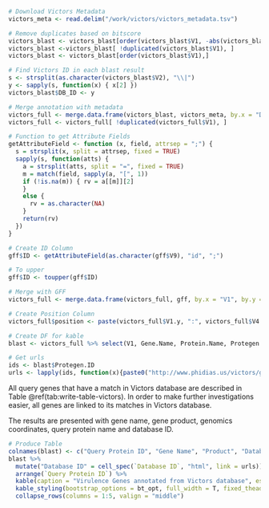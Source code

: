 ```r
# Download Victors Metadata
victors_meta <- read.delim("/work/victors/victors_metadata.tsv")

# Remove duplicates based on bitscore
victors_blast <- victors_blast[order(victors_blast$V1, -abs(victors_blast$V3), -abs(victors_blast$V13) ), ]
victors_blast <-victors_blast[ !duplicated(victors_blast$V1), ]
victors_blast <- victors_blast[order(victors_blast$V1),]

# Find Victors ID in each blast result
s <- strsplit(as.character(victors_blast$V2), "\\|")
y <- sapply(s, function(x) { x[2] })
victors_blast$DB_ID <- y

# Merge annotation with metadata
victors_full <- merge.data.frame(victors_blast, victors_meta, by.x = "DB_ID", by.y = "NCBI.Protein.GI")
victors_full <- victors_full[ !duplicated(victors_full$V1), ]

# Function to get Attribute Fields
getAttributeField <- function (x, field, attrsep = ";") { 
  s = strsplit(x, split = attrsep, fixed = TRUE) 
  sapply(s, function(atts) { 
    a = strsplit(atts, split = "=", fixed = TRUE) 
    m = match(field, sapply(a, "[", 1)) 
    if (!is.na(m)) { rv = a[[m]][2] 
    } 
    else { 
      rv = as.character(NA) 
    } 
    return(rv) 
  }) 
}

# Create ID Column
gff$ID <- getAttributeField(as.character(gff$V9), "id", ";")

# To upper
gff$ID <- toupper(gff$ID)

# Merge with GFF
victors_full <- merge.data.frame(victors_full, gff, by.x = "V1", by.y = "ID")

# Create Position Column
victors_full$position <- paste(victors_full$V1.y, ":", victors_full$V4.y, "-", victors_full$V5.y, sep = "")

# Create DF for kable
blast <- victors_full %>% select(V1, Gene.Name, Protein.Name, Protegen.ID, position)

# Get urls
ids <- blast$Protegen.ID
urls <- lapply(ids, function(x){paste0("http://www.phidias.us/victors/gene_detail.php?c_mc_victor_id=", x)})
```

All query genes that have a match in Victors database are described in Table \@ref(tab:write-table-victors). In order to make further investigations easier, all genes are linked to its matches in Victors database.

The results are presented with gene name, gene product, genomics coordinates, query protein name and database ID.

```r
# Produce Table
colnames(blast) <- c("Query Protein ID", "Gene Name", "Product", "Database ID", "Query Protein Coordinates")
blast %>%
  mutate("Database ID" = cell_spec(`Database ID`, "html", link = urls)) %>%
  arrange(`Query Protein ID`) %>%
  kable(caption = "Virulence Genes annotated from Victors database", escape = FALSE) %>%
  kable_styling(bootstrap_options = bt_opt, full_width = T, fixed_thead = T, font_size = 12) %>%
  collapse_rows(columns = 1:5, valign = "middle")
```